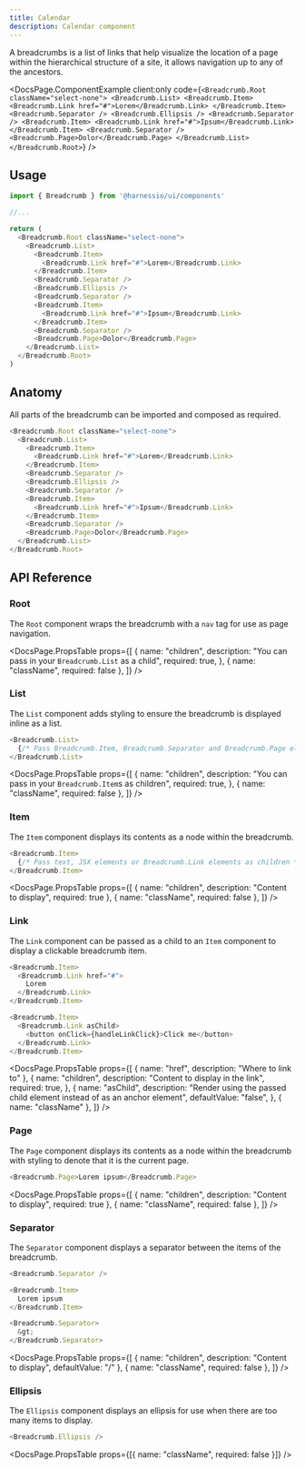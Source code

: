 ```yaml
---
title: Calendar
description: Calendar component
---
```


A breadcrumbs is a list of links that help visualize the location of a page within the hierarchical structure of
a site, it allows navigation up to any of the ancestors.


<DocsPage.ComponentExample
  client:only
  code={`
  <Breadcrumb.Root className="select-none">
    <Breadcrumb.List>
      <Breadcrumb.Item>
        <Breadcrumb.Link href="#">Lorem</Breadcrumb.Link>
      </Breadcrumb.Item>
      <Breadcrumb.Separator />
      <Breadcrumb.Ellipsis />
      <Breadcrumb.Separator />
      <Breadcrumb.Item>
        <Breadcrumb.Link href="#">Ipsum</Breadcrumb.Link>
      </Breadcrumb.Item>
      <Breadcrumb.Separator />
      <Breadcrumb.Page>Dolor</Breadcrumb.Page>
    </Breadcrumb.List>
  </Breadcrumb.Root>
    `}
/>

## Usage

```typescript jsx
import { Breadcrumb } from '@harnessio/ui/components'

//...

return (
  <Breadcrumb.Root className="select-none">
    <Breadcrumb.List>
      <Breadcrumb.Item>
        <Breadcrumb.Link href="#">Lorem</Breadcrumb.Link>
      </Breadcrumb.Item>
      <Breadcrumb.Separator />
      <Breadcrumb.Ellipsis />
      <Breadcrumb.Separator />
      <Breadcrumb.Item>
        <Breadcrumb.Link href="#">Ipsum</Breadcrumb.Link>
      </Breadcrumb.Item>
      <Breadcrumb.Separator />
      <Breadcrumb.Page>Dolor</Breadcrumb.Page>
    </Breadcrumb.List>
  </Breadcrumb.Root>
)
```

## Anatomy

All parts of the breadcrumb can be imported and composed as required.

```typescript jsx
<Breadcrumb.Root className="select-none">
  <Breadcrumb.List>
    <Breadcrumb.Item>
      <Breadcrumb.Link href="#">Lorem</Breadcrumb.Link>
    </Breadcrumb.Item>
    <Breadcrumb.Separator />
    <Breadcrumb.Ellipsis />
    <Breadcrumb.Separator />
    <Breadcrumb.Item>
      <Breadcrumb.Link href="#">Ipsum</Breadcrumb.Link>
    </Breadcrumb.Item>
    <Breadcrumb.Separator />
    <Breadcrumb.Page>Dolor</Breadcrumb.Page>
  </Breadcrumb.List>
</Breadcrumb.Root>
```

## API Reference

### Root

The `Root` component wraps the breadcrumb with a `nav` tag for use as page navigation.

<DocsPage.PropsTable
  props={[
    {
      name: "children",
      description: "You can pass in your `Breadcrumb.List` as a child",
      required: true,
    },
    { name: "className", required: false },
  ]}
/>

### List

The `List` component adds styling to ensure the breadcrumb is displayed inline as a list.

```typescript jsx
<Breadcrumb.List>
  {/* Pass Breadcrumb.Item, Breadcrumb.Separator and Breadcrumb.Page elements as children */}
</Breadcrumb.List>
```

<DocsPage.PropsTable
  props={[
    {
      name: "children",
      description: "You can pass in your `Breadcrumb.Item`s as children",
      required: true,
    },
    { name: "className", required: false },
  ]}
/>

### Item

The `Item` component displays its contents as a node within the breadcrumb.

```typescript jsx
<Breadcrumb.Item>
  {/* Pass text, JSX elements or Breadcrumb.Link elements as children */}
</Breadcrumb.Item>
```

<DocsPage.PropsTable
  props={[
    { name: "children", description: "Content to display", required: true },
    { name: "className", required: false },
  ]}
/>

### Link

The `Link` component can be passed as a child to an `Item` component to display a clickable breadcrumb item.

```typescript jsx
<Breadcrumb.Item>
  <Breadcrumb.Link href="#">
    Lorem
  </Breadcrumb.Link>
</Breadcrumb.Item>

<Breadcrumb.Item>
  <Breadcrumb.Link asChild>
    <button onClick={handleLinkClick}>Click me</button>
  </Breadcrumb.Link>
</Breadcrumb.Item>
```

<DocsPage.PropsTable
  props={[
    { name: "href", description: "Where to link to" },
    {
      name: "children",
      description: "Content to display in the link",
      required: true,
    },
    {
      name: "asChild",
      description:
        "Render using the passed child element instead of as an anchor element",
      defaultValue: "false",
    },
    { name: "className" },
  ]}
/>

### Page

The `Page` component displays its contents as a node within the breadcrumb with styling to denote that it is the current page.

```typescript tsx
<Breadcrumb.Page>Lorem ipsum</Breadcrumb.Page>
```

<DocsPage.PropsTable
  props={[
    { name: "children", description: "Content to display", required: true },
    { name: "className", required: false },
  ]}
/>

### Separator

The `Separator` component displays a separator between the items of the breadcrumb.

```typescript jsx
<Breadcrumb.Separator />

<Breadcrumb.Item>
  Lorem ipsum
</Breadcrumb.Item>

<Breadcrumb.Separator>
  &gt;
</Breadcrumb.Separator>
```

<DocsPage.PropsTable
  props={[
    { name: "children", description: "Content to display", defaultValue: "/" },
    { name: "className", required: false },
  ]}
/>

### Ellipsis

The `Ellipsis` component displays an ellipsis for use when there are too many items to display.

```typescript jsx
<Breadcrumb.Ellipsis />
```

<DocsPage.PropsTable props={[{ name: "className", required: false }]} />
